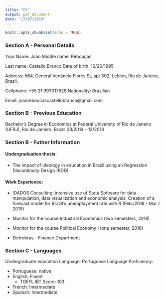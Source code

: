 ```yaml
---
title: "CV"
output: pdf_document
date: "17/07/2019"
---
```


```r
knitr::opts_chunk$set(echo = TRUE)
```

### Section A - Personal Details
Your Name: João \hfill Middle name: Rebouças 



Last name: Castello Branco					\hfill Date of birth: 12/20/1995

Address: 564, General Venâncio Flores St, apt 302, 
Leblon, Rio de Janeiro, Brazil.

Cellphone: +55 21 993017828 					\hfill Nationality: Brazilian  

Email: joaoreboucascastellobranco@gmail.com

### Section B - Previous Education
Bachelor's Degree in Economics at Federal University of Rio de Janeiro (UFRJ), Rio de Janeiro, Brazil  \hfill 08/2014 - 12/2018 

### Section B - Futher Information
 
#### Undergraduation thesis:

  *  The impact of ideology in education in Brazil using an 
    Regression Discontinuity Design (RDD) 
 
#### Work Experience:
 
  *   IDADOS Consulting: intensive use of Stata Software for data manipulation,
    data visualization and economic analysis. Creation of a forecast model
    for Brazil's unemployment rate with R (Feb./2018 - Mar / 2019)

  *   Monitor for the course Industrial Economics (two semesters, 2018) 

  *   Monitor for the course Political Economy I (one semester, 2016)

  *   Eletrobras - Finance Department
 
### Section C - Languages
Undergraduate education Language: Portuguese
Language Proficiency:

   * Portuguese: native
   * English: Fluent
       + TOEFL iBT Score: 103 
   * French: Intermediate
   * Spanish: Intermediate


 
